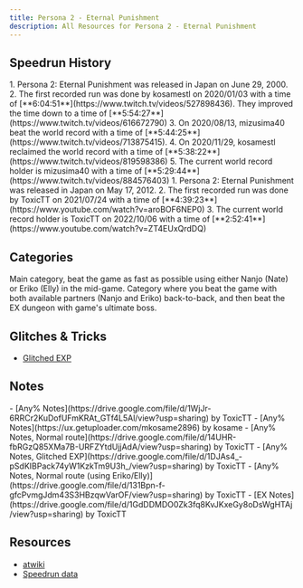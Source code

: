 ```yaml
---
title: Persona 2 - Eternal Punishment
description: All Resources for Persona 2 - Eternal Punishment
---
```



<DocsHero 
    content="Persona 2 - Eternal Punishment is a direct sequel to the story of Innocent Sin."
    srcUrl={cover}
    alt="Persona 2 - Eternal Punishment Cover"
/>

<LinkCard title="Leaderboards" href="https://www.speedrun.com/p2ep" description="See all the submitted runs on Speedrun.com"/>


## Speedrun History
<Tabs>
    <TabItem label="PS1">
        <Steps>
            1. Persona 2: Eternal Punishment was released in Japan on June 29, 2000.
            2. The first recorded run was done by kosamestl on 2020/01/03 with a time of [**6:04:51**](https://www.twitch.tv/videos/527898436). They improved the time down to a time of [**5:54:27**](https://www.twitch.tv/videos/616672790)
            3. On 2020/08/13, mizusima40 beat the world record with a time of [**5:44:25**](https://www.twitch.tv/videos/713875415).
            4. On 2020/11/29, kosamestl reclaimed the world record with a time of [**5:38:22**](https://www.twitch.tv/videos/819598386)
            5. The current world record holder is mizusima40 with a time of [**5:29:44**](https://www.twitch.tv/videos/884576403)
        </Steps>
    </TabItem>
    <TabItem label="PSP">
        <Steps>
            1. Persona 2: Eternal Punishment was released in Japan on May 17, 2012.
            2. The first recorded run was done by ToxicTT on 2021/07/24 with a time of [**4:39:23**](https://www.youtube.com/watch?v=aroBOF6NEP0)
            3. The current world record holder is ToxicTT on 2022/10/06 with a time of [**2:52:41**](https://www.youtube.com/watch?v=ZT4EUxQrdDQ)
        </Steps>
    </TabItem>
</Tabs>

## Categories
<CardGrid>
    <Card title="Any%">Main category, beat the game as fast as possible using either Nanjo (Nate) or Eriko (Elly) in the mid-game.</Card>
    <Card title="EX">Category where you beat the game with both available partners (Nanjo and Eriko) back-to-back, and then beat the EX dungeon with game's ultimate boss.</Card>
</CardGrid>

## Glitches & Tricks
- [Glitched EXP](https://docs.google.com/document/d/1EraC4XNMV2EEhTwnO7OevX_hHRjDuTxsrwY8VAexSzY/edit?usp=sharing)

## Notes
<Tabs>
    <TabItem label="PS1">
        - [Any% Notes](https://drive.google.com/file/d/1WjJr-6RRCr2KuDofUFmKRAt_GTf4L5Al/view?usp=sharing) by ToxicTT
        - [Any% Notes](https://ux.getuploader.com/mkosame2896) by kosame
    </TabItem>
    <TabItem label="PSP">
        - [Any% Notes, Normal route](https://drive.google.com/file/d/14UHR-fbRGzQ85XMa7B-URFZYtdUjjAdA/view?usp=sharing) by ToxicTT
        - [Any% Notes, Glitched EXP](https://drive.google.com/file/d/1DJAs4_-pSdKIBPack74yW1KzkTm9U3h_/view?usp=sharing) by ToxicTT
        - [Any% Notes, Normal route (using Eriko/Elly)](https://drive.google.com/file/d/131Bpn-f-gfcPvmgJdm43S3HBzqwVarOF/view?usp=sharing) by ToxicTT
        - [EX Notes](https://drive.google.com/file/d/1GdDDMDO0Zk3fq8KvJKxeGy8oDsWgHTAj/view?usp=sharing) by ToxicTT
    </TabItem>
</Tabs>

## Resources
- [atwiki](https://w.atwiki.jp/persona2batsu/)
- [Speedrun data](https://docs.google.com/spreadsheets/d/14uVaFiGWlRgJdBk-D6kumzwC4oGzV64Qvz-8awi80eM/edit?usp=sharing)
